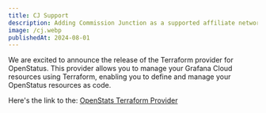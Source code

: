 ```yaml
---
title: CJ Support
description: Adding Commission Junction as a supported affiliate network
image: /cj.webp
publishedAt: 2024-08-01
---
```


We are excited to announce the release of the Terraform provider for OpenStatus.
This provider allows you to manage your Grafana Cloud resources using Terraform,
enabling you to define and manage your OpenStatus resources as code.

Here's the link to the:
[OpenStats Terraform Provider](https://registry.terraform.io/providers/openstatus/openstatus/latest/docs)
